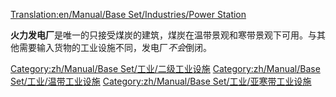 [[Translation:en/Manual/Base Set/Industries/Power Station]]

{{zh/Manual/Base Set/Industries/工业设施|image=en/Manual/Base Set/Industries/Powerstation.png
|name=火力发电厂
|climates=[[zh/Manual/气候#wen-dai-qi-hou|温带气候]], [[zh/Manual/气候#ya-han-dai-qi-hou|亚寒带气候]]
|accepts=[[zh/Manual/Base Set/货物/煤炭]]
|produces=无
|notes=不会出现在[[zh/Manual/气候#ya-re-dai-qi-hou|沙漠]]景观风格或[[zh/Manual/气候#wan-ju-da-lu|玩具]]景观风格
}}

'''火力发电厂'''是唯一的只接受煤炭的建筑，煤炭在温带景观和寒带景观下可用。与其他需要输入货物的工业设施不同，发电厂''不会''倒闭。

{{zh/Manual/Base Set/Industries/Navbox Industries}}

[[Category:zh/Manual/Base Set/工业/二级工业设施]]
[[Category:zh/Manual/Base Set/工业/温带工业设施]]
[[Category:zh/Manual/Base Set/工业/亚寒带工业设施]]